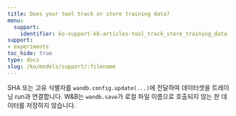 ```yaml
---
title: Does your tool track or store training data?
menu:
  support:
    identifier: ko-support-kb-articles-tool_track_store_training_data
support:
- experiments
toc_hide: true
type: docs
slug: /ko/models/support/:filename
---
```


SHA 또는 고유 식별자를 `wandb.config.update(...)`에 전달하여 데이터셋을 트레이닝 run과 연결합니다. W\&B는 `wandb.save`가 로컬 파일 이름으로 호출되지 않는 한 데이터를 저장하지 않습니다.

